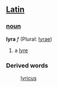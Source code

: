 ==[[Latin]]==
===[[noun]]===
'''lyra''' ''f'' (Plural: [[lyrae]])

#a [[lyre]]
===Derived words===
: [[lyricus]]
